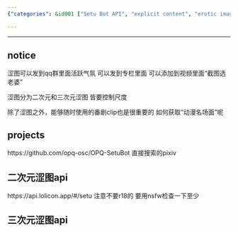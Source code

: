 ```yaml
---
{"categories": &id001 ["Setu Bot API", "explicit content", "erotic images", "anime clips", "QQ groups", "personal columns", "NSFW"], "category": "API", "date": "2022-09-25 09:12:30", "description": "This article discusses the Setu Bot API, which enables sharing of explicit content such as erotic images and anime clips. The bot supports posting in QQ groups, personal columns, and adding to videos. It handles both second-hand and third-hand explicit images with adjustable content scale. Users are advised against using R18 content and to be cautious about NSFW content.", "tags": *id001, "title": "涩图Api Setu Bot"}

---
```


------

## notice

涩图可以发到qq群里面活跃气氛 可以发到专栏里面 可以添加到视频里面“截图选老婆”

涩图分为二次元和三次元涩图 皆要控制尺度

除了涩图之外，能够随时使用的番剧clip也是很重要的 如何获取“动漫名场面”呢

## projects

https://github.com/opq-osc/OPQ-SetuBot 直接搜索的pixiv

## 二次元涩图api

https://api.lolicon.app/#/setu 注意不要r18的 要用nsfw检查一下至少

## 三次元涩图api

